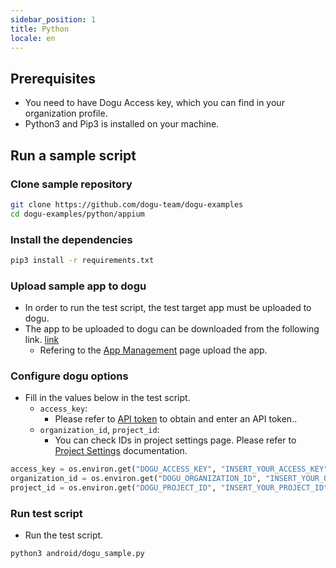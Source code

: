 ```yaml
---
sidebar_position: 1
title: Python
locale: en
---
```


## Prerequisites

- You need to have Dogu Access key, which you can find in your organization profile.
- Python3 and Pip3 is installed on your machine.

## Run a sample script

### Clone sample repository

```sh
git clone https://github.com/dogu-team/dogu-examples
cd dogu-examples/python/appium
```

### Install the dependencies

```sh
pip3 install -r requirements.txt
```

### Upload sample app to dogu

- In order to run the test script, the test target app must be uploaded to dogu.
- The app to be uploaded to dogu can be downloaded from the following link. [link](https://github.com/dogu-team/third-party-binaries/releases/download/wikipedia-apps/wikipedia-android.apk)
  - Refering to the [App Management](/management/project/app) page upload the app.

### Configure dogu options

- Fill in the values below in the test script.
  - `access_key`:
    - Please refer to [API token](/management/organization/settings#api-token) to obtain and enter an API token..
  - `organization_id`, `project_id`:
    - You can check IDs in project settings page. Please refer to [Project Settings](/management/project/settings) documentation.

```python
access_key = os.environ.get("DOGU_ACCESS_KEY", "INSERT_YOUR_ACCESS_KEY")
organization_id = os.environ.get("DOGU_ORGANIZATION_ID", "INSERT_YOUR_ORGANIZATION_ID")
project_id = os.environ.get("DOGU_PROJECT_ID", "INSERT_YOUR_PROJECT_ID")
```

### Run test script

- Run the test script.

```sh
python3 android/dogu_sample.py
```
